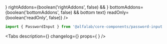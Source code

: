 


<Meta
    title='Компоненты/PasswordInput'
    component={PasswordInput}
/>

<!-- Canvas -->

<Story name='PasswordInput'>
    <PasswordInput
        block={boolean('block', false)}
        size={select('size', ['s', 'm', 'l', 'xl'], 's')}
        disabled={boolean('disabled', false)}
        placeholder={text('placeholder', '')}
        label={text('label', '')}
        hint={text('hint', '')}
        error={text('error', '')}
        success={boolean('success', false)}
        leftAddons={boolean('leftAddons', false) && <StarMIcon />}
        rightAddons={boolean('rightAddons', false) && <StarMIcon />}
        bottomAddons={boolean('bottomAddons', false) && <span>bottom text</span>}
        readOnly={boolean('readOnly', false)}
    />
</Story>

<!-- Docs -->

<ComponentHeader
    name='PasswordInput'
    version={version}
    package='@alfalab/core-components/password-input'
    stage={2}
/>

```jsx
import { PasswordInput } from '@alfalab/core-components/password-input';
```

<Tabs
    description={<Description />}
    changelog={<Changelog />}
    props={<Props of={PasswordInput} /> }
/>
